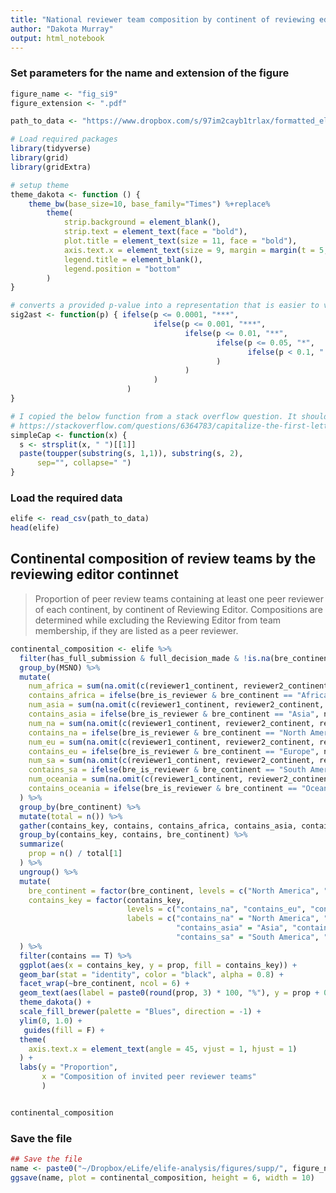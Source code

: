 ```yaml
---
title: "National reviewer team composition by continent of reviewing editor"
author: "Dakota Murray"
output: html_notebook
---
```


### Set parameters for the name and extension of the figure
```r
figure_name <- "fig_si9"
figure_extension <- ".pdf"

path_to_data <- "https://www.dropbox.com/s/97im2cayb1trlax/formatted_elife.csv?dl=1"
```

```r
# Load required packages
library(tidyverse)
library(grid)
library(gridExtra)

# setup theme
theme_dakota <- function () { 
    theme_bw(base_size=10, base_family="Times") %+replace% 
        theme(
            strip.background = element_blank(),
            strip.text = element_text(face = "bold"),
            plot.title = element_text(size = 11, face = "bold"),
            axis.text.x = element_text(size = 9, margin = margin(t = 5, b = 5)),
            legend.title = element_blank(),
            legend.position = "bottom"
        )
}

# converts a provided p-value into a representation that is easier to visualize
sig2ast <- function(p) { ifelse(p <= 0.0001, "***", 
                                ifelse(p <= 0.001, "***", 
                                       ifelse(p <= 0.01, "**", 
                                              ifelse(p <= 0.05, "*", 
                                                     ifelse(p < 0.1, ".", "ns")
                                              )
                                       )
                                )
                          )
}

# I copied the below function from a stack overflow question. It should capitalize the first letter of each work in a string
# https://stackoverflow.com/questions/6364783/capitalize-the-first-letter-of-both-words-in-a-two-word-string
simpleCap <- function(x) {
  s <- strsplit(x, " ")[[1]]
  paste(toupper(substring(s, 1,1)), substring(s, 2),
      sep="", collapse=" ")
}
```

### Load the required data
```r
elife <- read_csv(path_to_data)
head(elife)
```


## Continental composition of review teams by the reviewing editor continnet

> Proportion of peer review teams containing at least one peer reviewer of each continent, by continent of Reviewing Editor. Compositions are determined while excluding the Reviewing Editor from team membership, if they are listed as a peer reviewer.

```r
continental_composition <- elife %>%
  filter(has_full_submission & full_decision_made & !is.na(bre_continent)) %>%
  group_by(MSNO) %>%
  mutate(
    num_africa = sum(na.omit(c(reviewer1_continent, reviewer2_continent, reviewer3_continent, reviewer4_continent)) == "Africa"),
    contains_africa = ifelse(bre_is_reviewer & bre_continent == "Africa", num_africa > 1, num_africa > 0),
    num_asia = sum(na.omit(c(reviewer1_continent, reviewer2_continent, reviewer3_continent, reviewer4_continent)) == "Asia"),
    contains_asia = ifelse(bre_is_reviewer & bre_continent == "Asia", num_asia > 1, num_asia > 0),
    num_na = sum(na.omit(c(reviewer1_continent, reviewer2_continent, reviewer3_continent, reviewer4_continent)) == "North America"),
    contains_na = ifelse(bre_is_reviewer & bre_continent == "North America", num_na > 1, num_na > 0),
    num_eu = sum(na.omit(c(reviewer1_continent, reviewer2_continent, reviewer3_continent, reviewer4_continent)) == "Europe"),
    contains_eu = ifelse(bre_is_reviewer & bre_continent == "Europe", num_eu > 1, num_eu > 0),
    num_sa = sum(na.omit(c(reviewer1_continent, reviewer2_continent, reviewer3_continent, reviewer4_continent)) == "South America"),
    contains_sa = ifelse(bre_is_reviewer & bre_continent == "South America", num_sa > 1, num_sa > 0),
    num_oceania = sum(na.omit(c(reviewer1_continent, reviewer2_continent, reviewer3_continent, reviewer4_continent)) == "Oceania"),
    contains_oceania = ifelse(bre_is_reviewer & bre_continent == "Oceania", num_oceania > 1, num_oceania > 0)
  ) %>%
  group_by(bre_continent) %>%
  mutate(total = n()) %>%
  gather(contains_key, contains, contains_africa, contains_asia, contains_na, contains_eu, contains_sa, contains_oceania) %>%
  group_by(contains_key, contains, bre_continent) %>%
  summarize(
    prop = n() / total[1]
  ) %>%
  ungroup() %>%
  mutate(
    bre_continent = factor(bre_continent, levels = c("North America", "Europe", "Asia", "Oceania", "South America", "Africa")),
    contains_key = factor(contains_key, 
                          levels = c("contains_na", "contains_eu", "contains_asia", "contains_oceania", "contains_sa", "contains_africa"),
                          labels = c("contains_na" = "North America", "contains_eu" = "Europe", 
                                     "contains_asia" = "Asia", "contains_oceania" = "Oceania", 
                                     "contains_sa" = "South America", "contains_africa" = "Africa"))
  ) %>%
  filter(contains == T) %>%
  ggplot(aes(x = contains_key, y = prop, fill = contains_key)) +
  geom_bar(stat = "identity", color = "black", alpha = 0.8) +
  facet_wrap(~bre_continent, ncol = 6) +
  geom_text(aes(label = paste0(round(prop, 3) * 100, "%"), y = prop + 0.025), size = 2) +
  theme_dakota() +
  scale_fill_brewer(palette = "Blues", direction = -1) +
  ylim(0, 1.0) +
   guides(fill = F) +
  theme(
    axis.text.x = element_text(angle = 45, vjust = 1, hjust = 1)
  ) +
  labs(y = "Proportion",
       x = "Composition of invited peer reviewer teams"
       )


continental_composition
```

### Save the file
```r
## Save the file
name <- paste0("~/Dropbox/eLife/elife-analysis/figures/supp/", figure_name, figure_extension)
ggsave(name, plot = continental_composition, height = 6, width = 10)
```